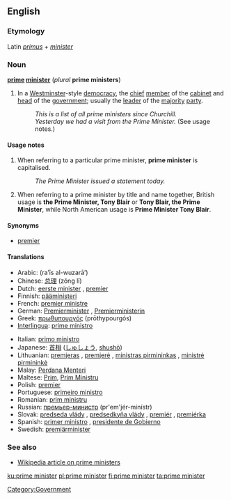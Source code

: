 ==English==

===Etymology===
Latin ''[[primus]]'' + ''[[minister]]''

===Noun===
'''[[prime]] [[minister]]''' (''plural'' '''prime ministers''')

# In a [[Westminster]]-style [[democracy]], the [[chief]] [[member]] of the [[cabinet]] and [[head]] of the [[government]]; usually the [[leader]] of the [[majority]] [[party]].
#:''This is a list of all prime ministers since Churchill.''
#:''Yesterday we had a visit from the Prime Minister.'' (See usage notes.)

====Usage notes====
# When referring to a particular prime minister, '''prime minister''' is capitalised.
#:''The Prime Minister issued a statement today.''
# When referring to a prime minister by title and name together, British usage is '''the Prime Minister, Tony Blair''' or '''Tony Blair, the Prime Minister''', while North American usage is '''Prime Minister Tony Blair'''.

====Synonyms====
*[[premier]]

====Translations====
{{top}}
*Arabic: {{ARchar|[[رئيس الوزراء]]}} (ra’īs al-wuzarā’) {{m}}
*Chinese: [[总理]] (zǒng lǐ)
*Dutch: [[eerste minister]] {{m}}, [[premier#Dutch|premier]] {{m}}
*Finnish: [[pääministeri]]
*French: [[premier ministre]] {{m}}
*German: [[Premierminister]] {{m}}, [[Premierministerin]] {{f}}
*Greek: [[πρωθυπουργός]] (prōthypourgós)
*[[Interlingua]]: [[prime ministro]]
{{mid}}
*Italian: [[primo ministro]] {{m}}
*Japanese: [[首相]] ([[しゅしょう]], [[shushō]])
*Lithuanian: [[premjeras]] {{m}}, [[premjerė]] {{f}}, [[ministras pirmininkas]] {{m}}, [[ministrė pirmininkė]] {{f}}
*Malay: [[Perdana Menteri]]
*Maltese: [[Prim]], [[Prim Ministru]]
*Polish: [[premier#Polish|premier]] {{m}}
*Portuguese: [[primeiro ministro]] {{m}}
*Romanian: [[prim ministru]]
*Russian: [[премьер-министр]] (pr'em'jér-minístr) {{m}}
*Slovak: [[predseda vlády]] {{m}}, [[predsedkyňa vlády]] {{f}}, [[premiér]] {{m}}, [[premiérka]] {{f}}
*Spanish: [[primer ministro]] {{m}}, [[presidente de Gobierno]] {{m}}
*Swedish: [[premiärminister]] {{c}}
{{bottom}}

===See also===
*[[w:prime minister|Wikipedia article on prime ministers]]

[[Category:Government]]

[[ku:prime minister]]
[[pl:prime minister]]
[[fi:prime minister]]
[[ta:prime minister]]